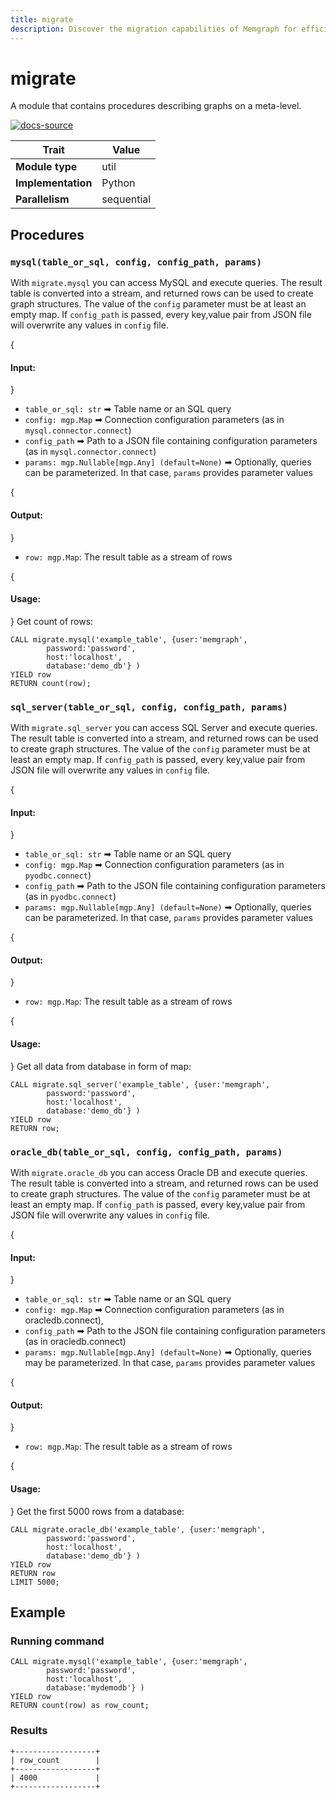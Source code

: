 ```yaml
---
title: migrate
description: Discover the migration capabilities of Memgraph for efficient transfer of graph data between instances. Access tutorials and comprehensive documentation for improved experience throughout the migration. 
---
```



# migrate



A module that contains procedures describing graphs on a meta-level.

[![docs-source](https://img.shields.io/badge/source-migrate-FB6E00?logo=github&style=for-the-badge)](https://github.com/memgraph/mage/blob/main/python/migrate.py)

| Trait               | Value                                                 |
| ------------------- | ----------------------------------------------------- |
| **Module type**     | util  |
| **Implementation**  | Python     |
| **Parallelism**     | sequential |

## Procedures

### `mysql(table_or_sql, config, config_path, params)`

With `migrate.mysql` you can access MySQL and execute queries. The result table is converted into a stream,
and returned rows can be used to create graph structures. The value of the `config` parameter must be at least an empty map. If `config_path` is passed, every key,value pair from JSON file will overwrite any values in `config` file.

{<h4> Input: </h4>}

* `table_or_sql: str` ➡ Table name or an SQL query
* `config: mgp.Map` ➡ Connection configuration parameters (as in `mysql.connector.connect`)
* `config_path` ➡ Path to a JSON file containing configuration parameters (as in `mysql.connector.connect`)
* `params: mgp.Nullable[mgp.Any] (default=None)` ➡ Optionally, queries can be parameterized. In that case, `params` provides parameter values
    

{<h4> Output: </h4>}

* `row: mgp.Map`: The result table as a stream of rows

{<h4> Usage: </h4>}
Get count of rows:
```cypher
CALL migrate.mysql('example_table', {user:'memgraph',
        password:'password',
        host:'localhost',
        database:'demo_db'} )
YIELD row
RETURN count(row);
```

### `sql_server(table_or_sql, config, config_path, params)`

With `migrate.sql_server` you can access SQL Server and execute queries. The result table is converted into a stream, and returned rows can be used to create graph structures. The value of the `config` parameter must be at least an empty map. If `config_path` is passed, every key,value pair from JSON file will overwrite any values in `config` file.

{<h4> Input: </h4>}

* `table_or_sql: str` ➡ Table name or an SQL query
* `config: mgp.Map` ➡ Connection configuration parameters (as in `pyodbc.connect`)
* `config_path` ➡ Path to the JSON file containing configuration parameters (as in `pyodbc.connect`)
* `params: mgp.Nullable[mgp.Any] (default=None)` ➡ Optionally, queries can be parameterized. In that case, `params` provides parameter values
    
{<h4> Output: </h4>}

* `row: mgp.Map`: The result table as a stream of rows

{<h4> Usage: </h4>}
Get all data from database in form of map:
```cypher
CALL migrate.sql_server('example_table', {user:'memgraph',
        password:'password',
        host:'localhost',
        database:'demo_db'} )
YIELD row
RETURN row;
```

### `oracle_db(table_or_sql, config, config_path, params)`

With `migrate.oracle_db` you can access Oracle DB and execute queries. The result table is converted into a stream, and returned rows can be used to create graph structures. The value of the `config` parameter must be at least an empty map. If `config_path` is passed, every key,value pair from JSON file will overwrite any values in `config` file.


{<h4> Input: </h4>}

* `table_or_sql: str` ➡ Table name or an SQL query
* `config: mgp.Map` ➡ Connection configuration parameters (as in oracledb.connect),
* `config_path` ➡ Path to the JSON file containing configuration parameters (as in oracledb.connect)
* `params: mgp.Nullable[mgp.Any] (default=None)` ➡ Optionally, queries may be parameterized. In that case, `params` provides parameter values
    
{<h4> Output: </h4>}

* `row: mgp.Map`: The result table as a stream of rows

{<h4> Usage: </h4>}
Get the first 5000 rows from a database:
```cypher
CALL migrate.oracle_db('example_table', {user:'memgraph',
        password:'password',
        host:'localhost',
        database:'demo_db'} )
YIELD row
RETURN row
LIMIT 5000;
```

## Example

<Steps>

### Running command

```cypher
CALL migrate.mysql('example_table', {user:'memgraph',
        password:'password',
        host:'localhost',
        database:'mydemodb'} )
YIELD row
RETURN count(row) as row_count;
```

### Results

```plaintext
+------------------+
| row_count        |
+------------------+
| 4000             |
+------------------+
```

</Steps>


  

